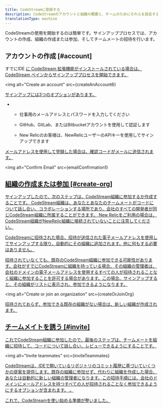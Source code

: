 ```yaml
---
title: CodeStreamに登録する
description: CodeStreamのアカウントと組織の概要と、チームのためにそれらを設定する方法について説明します。
translationType: machine
---
```






CodeStreamの使用を開始するのは簡単です。サインアッププロセスでは、アカウントの作成、組織の作成または参加、そしてチームメートの招待を行います。

## アカウントの作成 [#account]

すでにIDE [に CodeStream 拡張機能がインストールされている場合は、CodeStream ペインからサインアッププロセスを開始できます。](/docs/codestream/start-here/install-codestream)

<img
  alt="Create an account"
  src={createAnAccount6}
>
  [](/docs/codestream/start-here/install-codestream)
</img>

[サインアップには3つのオプションがあります。](/docs/codestream/start-here/install-codestream)

* * 仕事用のメールアドレスとパスワードを入力してください

  * GitHub、GitLab、またはBitbucketアカウントを使用して認証します

  * New Relicのお客様は、NewRelicユーザーのAPIキーを使用してサインアップできます

[メールアドレスを使用して登録した場合は、確認コードがメールに送信されます。](/docs/codestream/start-here/install-codestream)

<img
  alt="Confirm Email"
  src={emailConfirmation1}
>
  [](/docs/codestream/start-here/install-codestream)
</img>

## [組織の作成または参加 [#create-org]](/docs/codestream/start-here/install-codestream)

[サインアップしたので、次のステップは、CodeStream組織に参加するか作成することです。 CodeStream組織は、あなたとあなたのチームメートがコードについて話し合い、コラボレーションする場所であり、会社のすべての開発者が同じCodeStream組織に所属することができます。 New Relicをご利用の場合は、CodeStream組織がNewRelic組織に接続されていないことに注意してください。](/docs/codestream/start-here/install-codestream)

[CodeStreamに招待された場合、招待が送信された電子メールアドレスを使用してサインアップする限り、自動的にその組織に追加されます。他に何もする必要はありません。](/docs/codestream/start-here/install-codestream)

[招待されていなくても、既存のCodeStream組織に参加できる可能性があります。会社がすでにCodeStreamに組織を持っている場合、その組織の管理者は、会社のドメインの電子メールアドレスを使用するすべての人が招待されることなく組織に参加することを許可する場合があります。この場合、サインアップすると、その組織がリストに表示され、参加できるようになります。](/docs/codestream/start-here/install-codestream)

<img
  alt="Create or join an organization"
  src={createOrJoinOrg}
>
  [](/docs/codestream/start-here/install-codestream)
</img>

[招待されておらず、参加できる既存の組織がない場合は、新しい組織が作成されます。](/docs/codestream/start-here/install-codestream)

## [チームメイトを誘う [#invite]](/docs/codestream/start-here/install-codestream)

[これでCodeStream組織に参加したので、最後のステップは、チームメートを組織に招待して、コードについて話し合い、レビューできるようにすることです。](/docs/codestream/start-here/install-codestream)

<img
  alt="Invite teammates"
  src={inviteTeammates}
>
  [](/docs/codestream/start-here/install-codestream)
</img>

[CodeStreamは、IDEで開いているリポジトリのコミット履歴に基づいていくつかの提案を提供します。既存の組織に参加せず、代わりに組織を作成した場合、あなたは自動的に新しい組織の管理者になります。この招待手順には、会社のドメインにメールアドレスを持つすべての人が招待されることなく参加できるようにするオプションが含まれます。 。](/docs/codestream/start-here/install-codestream)

[これで、CodeStreamを使い始める準備が整いました。](/docs/codestream/start-here/install-codestream)